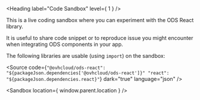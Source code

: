 
<Meta title="OVHcloud Design System/Tools/Code Sandbox" />

<NoToC />

<Heading label="Code Sandbox" level={ 1 } />

This is a live coding sandbox where you can experiment with the ODS React library.

It is useful to share code snippet or to reproduce issue you might encounter when integrating ODS components in your app.

The following libraries are usable (using `import`) on the sandbox:

<Source code={`
"@ovhcloud/ods-react": "${packageJson.dependencies['@ovhcloud/ods-react']}"
"react": "${packageJson.dependencies.react}"
`}
        dark="true"
        language="json" />

<Sandbox location={ window.parent.location } />
